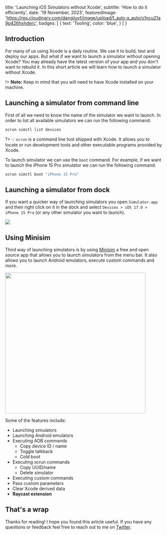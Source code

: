 
  title: 'Launching iOS Simulators without Xcode',
  subtitle: 'How to do it efficiently',
  date: '19 November, 2023',
  featuredImage: 'https://res.cloudinary.com/dangiiuvf/image/upload/f_auto,q_auto/o1ncu21a9p426hxhderc',
  badges: [
    {
      text: 'Tooling',
      color: 'blue',
    }
  ]
}

## Introduction

For many of us using Xcode is a daily routine. We use it to build, test and deploy our apps. But what if we want to launch a simulator without opening Xcode? 
You may already have the latest version of your app and you don't want to rebuild it. In this short article we will learn how to launch a simulator without Xcode.

!> **Note:** Keep in mind that you will need to have Xcode installed on your machine.

## Launching a simulator from command line

First of all we need to know the name of the simulator we want to launch. In order to list all available simulators we can run the following command:

```bash
xcrun simctl list devices
```

?> 💡 `xcrun` is a command line tool shipped with Xcode. It allows you to locate or run development tools and other executable programs provided by Xcode.

To launch simulator we can use the `boot` command. For example, if we want to launch the iPhone 15 Pro simulator we can run the following command:

```bash
xcrun simctl boot "iPhone 15 Pro"
```

## Launching a simulator from dock

If you want a quicker way of launching simulators you open `Simulator.app` and then right click on it in the dock and select `Devices > iOS 17.0 > iPhone 15 Pro` (or any other simulator you want to launch).

<img src='https://res.cloudinary.com/dangiiuvf/image/upload/f_auto,q_auto/ukyq8bqea1ysmnqv7b93'  />

## Using Minisim

Third way of launching simulators is by using [Minisim](https://minisim.app) a free and open source app that allows you to launch simulators from the menu bar. 
It also allows you to launch Android emulators, execute custom commands and more.

<img className='center' width="450" src='https://user-images.githubusercontent.com/52801365/223483262-aa3bad72-2948-4893-87a0-578e5d3d8e89.png'/>

Some of the features include:
- Launching simulators
- Launching Android emulators
- Executing ADB commands
  - Copy device ID / name
  - Toggle talkback
  - Cold boot
- Executing xcrun commands
  - Copy UUID/name 
  - Delete simulator
- Executing custom commands
- Pass custom parameters
- Clear Xcode derived data
- **Raycast extension**


## That's a wrap

Thanks for reading! I hope you found this article useful. If you have any questions or feedback feel free to reach out to me on [Twitter](https://twitter.com/o_kwasniewski).

